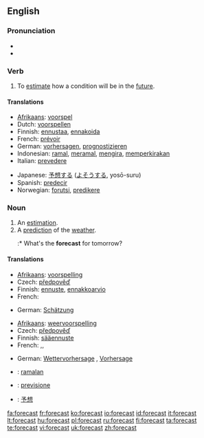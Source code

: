 {{wikipedia}}
==English==

===Pronunciation===
* {{IPA|/'foɻkɑst/}}
* {{audio|en-us-forecast.ogg|Audio (US)}}

===Verb===
{{en-verb|forecasts|forecasting|forecast}}

# To [[estimate]] how a condition will be in the [[future]].

====Translations====

{{trans-top|estimate future conditions}}
* [[Afrikaans]]: [[voorspel]]
* Dutch: [[voorspellen]]
* Finnish: [[ennustaa]], [[ennakoida]]
* French: [[prévoir]]
* German: [[vorhersagen]], [[prognostizieren]]
* Indonesian: [[ramal]], [[ramal|meramal]], [[kira|mengira]], [[kira|memperkirakan]]
* Italian: [[prevedere]]
{{trans-mid}}
* Japanese: [[予想]]する ([[よそう]]する, yosō-suru)
* Spanish: [[predecir]]
* Norwegian: [[forutsi]], [[predikere]]
{{trans-bottom}}

===Noun===
{{en-noun}}

# An [[estimation]].
# A [[prediction]] of the [[weather]].
#:* What's the '''forecast''' for tomorrow?

====Translations====
{{trans-top|estimation}}
* [[Afrikaans]]: [[voorspelling]]
* Czech: [[předpověď]] {{f}}
* Finnish: [[ennuste]], [[ennakkoarvio]]
* French: {{t+|fr|prévision|f}}
{{trans-mid}}
* German: [[Schätzung]] {{f}}
{{trans-bottom}}

{{trans-top|weather prediction}}
* [[Afrikaans]]: [[weervoorspelling]]
* Czech: [[předpověď]] {{f}}
* Finnish: [[sääennuste]]
* French: {{t+|fr|prévision|f}},{{t|fr|prévision météorologique|f}},{{t|fr|prévision météo|f}}
{{trans-mid}}
* German: [[Wettervorhersage]] {{f}}, [[Vorhersage]] {{f}}
{{trans-bottom}}

{{checktrans}}
* {{ttbc|Indonesian}}: [[ramal|ramalan]]
* {{ttbc|Italian}}: [[previsione]]
* {{ttbc|Japanese}}: [[予想]]

[[fa:forecast]]
[[fr:forecast]]
[[ko:forecast]]
[[io:forecast]]
[[id:forecast]]
[[it:forecast]]
[[lt:forecast]]
[[hu:forecast]]
[[pl:forecast]]
[[ru:forecast]]
[[fi:forecast]]
[[ta:forecast]]
[[te:forecast]]
[[vi:forecast]]
[[uk:forecast]]
[[zh:forecast]]